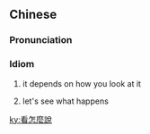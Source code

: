 {{also|看怎么说}}
==Chinese==
{{zh-forms|s=看怎么说|type=121}}

===Pronunciation===
{{zh-pron
|m=kàn zěnme shuō
|cat=id
}}

===Idiom===
{{zh-idiom}}

# {{lb|zh|colloquial}} it depends on how you look at it
# {{lb|zh|colloquial}} let's see what happens

[[ky:看怎麼說]]